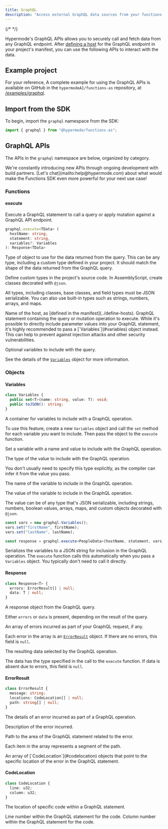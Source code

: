 ```yaml
---
title: GraphQL
description: "Access external GraphQL data sources from your functions."
---
```


{/* <!-- vale Google.Headings = NO --> */}

Hypermode's GraphQL APIs allows you to securely call and fetch data from any GraphQL endpoint.
After [defining a host](../define-hosts) for the GraphQL endpoint in your project's manifest,
you can use the following APIs to interact with the data.

## Example project

For your reference, A complete example for using the GraphQL APIs is available on GitHub in the
`hypermodeAI/functions-as` repository, at [/examples/graphql](https://github.com/hypermodeAI/functions-as/tree/main/examples/graphql).

## Import from the SDK

To begin, import the `graphql` namespace from the SDK:

<CodeGroup>

```ts AssemblyScript
import { graphql } from "@hypermode/functions-as";
```

</CodeGroup>

## GraphQL APIs

The APIs in the `graphql` namespace are below, organized by category.

<Tip>
  We're constantly introducing new APIs through ongoing development with build
  partners. [Let's chat](mailto:help@hypermode.com) about what would make the
  Functions SDK even more powerful for your next use case!
</Tip>

### Functions

#### execute

Execute a GraphQL statement to call a query or apply mutation against a GraphQL API endpoint.

<CodeGroup>

```ts AssemblyScript
graphql.execute<TData> (
  hostName: string,
  statement: string,
  variables?: Variables
): Response<TData>
```

</CodeGroup>

<ResponseField name="TData" type="Type" required>
  Type of object to use for the data returned from the query.
  This can be any type, including a custom type defined in your project.
  It should match the shape of the data returned from the GraphQL query.

<Tip>

Define custom types in the project's source code.
In AssemblyScript, create classes decorated with `@json`.

All types, including classes, base classes, and field types must be JSON serializable.
You can also use built-in types such as strings, numbers, arrays, and maps.

</Tip>

</ResponseField>

<ResponseField name="hostName" type="string" required>
  Name of the host, as [defined in the manifest](../define-hosts).
</ResponseField>

<ResponseField name="statement" type="string" required>
  GraphQL statement containing the query or mutation operation to execute.

<Warning>
  While it's possible to directly include parameter values into your GraphQL
  statement, it's highly recommended to pass a [`Variables`](#variables) object
  instead. This can help to prevent against injection attacks and other security
  vulnerabilities.
</Warning>

</ResponseField>

<ResponseField name="variables" type="Variables">

Optional variables to include with the query.

See the details of the [`Variables`](#variables) object for more information.

</ResponseField>

### Objects

#### Variables

<CodeGroup>

```ts AssemblyScript
class Variables {
  public set<T>(name: string, value: T): void;
  public toJSON(): string;
}
```

</CodeGroup>

A container for variables to include with a GraphQL operation.

To use this feature, create a new `Variables` object and call the `set` method
for each variable you want to include. Then pass the object to the `execute` function.

<ResponseField name="set(name, value)">

Set a variable with a name and value to include with the GraphQL operation.

<Accordion title="Parameters">

<ResponseField name="T">

The type of the value to include with the GraphQL operation.

You don't usually need to specify this type explicitly, as the compiler can infer it from the value you pass.

</ResponseField>

<ResponseField name="name" type="string" required>
  The name of the variable to include in the GraphQL operation.
</ResponseField>

<ResponseField name="value" type="T" required>

The value of the variable to include in the GraphQL operation.

The value can be of any type that's JSON serializable, including strings, numbers,
boolean values, arrays, maps, and custom objects decorated with `@json`.

</ResponseField>

</Accordion>

<Accordion title="Example">

<CodeGroup>

```ts AssemblyScript
const vars = new graphql.Variables();
vars.set("firstName", firstName);
vars.set("lastName", lastName);

const response = graphql.execute<PeopleData>(hostName, statement, vars);
```

</CodeGroup>

</Accordion>

</ResponseField>

<ResponseField name="toJSON()" type="string">

Serializes the variables to a JSON string for inclusion in the GraphQL
operation. The `execute` function calls this automatically when you pass a
`Variables` object. You typically don't need to call it directly.

</ResponseField>

#### Response

<CodeGroup>

```ts AssemblyScript
class Response<T> {
  errors: ErrorResult[] | null;
  data: T | null;
}
```

</CodeGroup>

A response object from the GraphQL query.

Either `errors` or `data` is present, depending on the result of the query.

<ResponseField name="errors" type="ErrorResult[]">

An array of errors incurred as part of your GraphQL request, if any.

Each error in the array is an [`ErrorResult`](#errorresult) object.
If there are no errors, this field is `null`.

</ResponseField>

<ResponseField name="data" type="T">

The resulting data selected by the GraphQL operation.

The data has the type specified in the call to the `execute` function.
If data is absent due to errors, this field is `null`.

</ResponseField>

#### ErrorResult

<CodeGroup>

```ts AssemblyScript
class ErrorResult {
  message: string;
  locations: CodeLocation[] | null;
  path: string[] | null;
}
```

</CodeGroup>

The details of an error incurred as part of a GraphQL operation.

<ResponseField name="message" type="string">
  Description of the error incurred.
</ResponseField>

<ResponseField name="path" type="string[]">

Path to the area of the GraphQL statement related to the error.

Each item in the array represents a segment of the path.

</ResponseField>

<ResponseField name="locations" type="CodeLocation[]">
  An array of [`CodeLocation`](#codelocation) objects that point to the specific
  location of the error in the GraphQL statement.
</ResponseField>

#### CodeLocation

<CodeGroup>

```ts AssemblyScript
class CodeLocation {
  line: u32;
  column: u32;
}
```

</CodeGroup>

The location of specific code within a GraphQL statement.

<ResponseField name="line" type="u32">
  Line number within the GraphQL statement for the code.
</ResponseField>

<ResponseField name="column" type="u32">
  Column number within the GraphQL statement for the code.
</ResponseField>
